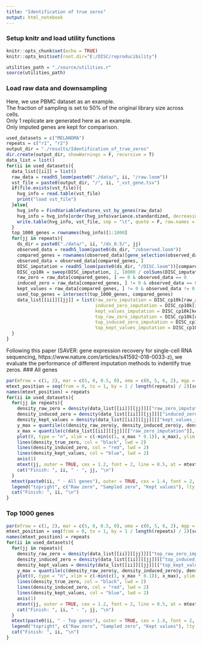 ```yaml
---
title: "Identification of true zeros"
output: html_notebook
---
```

### Setup knitr and load utility functions
```r
knitr::opts_chunk$set(echo = TRUE)
knitr::opts_knit$set(root.dir="E:/DISC/reproducibility")
```
```r
utilities_path = "./source/utilities.r"
source(utilities_path)
```
### Load raw data and downsampling
Here, we use PBMC dataset as an example.</br>
The fraction of sampling is set to 50% of the original library size across cells.</br>
Only 1 replicate are generated here as an example.</br>
Only imputed genes are kept for comparison.
```r
used_datasets = c("MELANOMA")
repeats = c("r1", "r2")
output_dir = "./results/Identification_of_true_zeros"
dir.create(output_dir, showWarnings = F, recursive = T)
data_list = list()
for(ii in used_datasets){
  data_list[[ii]] = list()
  raw_data = readh5_loom(paste0("./data/", ii, "/raw.loom"))
  vst_file = paste0(output_dir, "/", ii, "_vst_gene.tsv")
  if(file.exists(vst_file)){
    hvg_info = read.table(vst_file)
    print("load vst_file")
  }else{
    hvg_info = FindVariableFeatures_vst_by_genes(raw_data)
    hvg_info = hvg_info[order(hvg_info$variance.standardized, decreasing = T), ]
    write.table(hvg_info, vst_file, sep = "\t", quote = F, row.names = T, col.names = T)
  }
  top_1000_genes = rownames(hvg_info)[1:1000]
  for(jj in repeats){
    ds_dir = paste0("./data/", ii, "/ds_0.5/", jj)
    observed_data = readh5_loom(paste0(ds_dir, "/observed.loom"))
    compared_genes = rownames(observed_data)[gene_selection(observed_data, 10)]
    observed_data = observed_data[compared_genes, ]
    DISC_imputation = readh5_loom(paste0(ds_dir, "/DISC.loom"))[compared_genes, ]
    DISC_cp10k = sweep(DISC_imputation, 2, 10000 / colSums(DISC_imputation), "*")
    raw_zero = raw_data[compared_genes, ] == 0 & observed_data == 0
    induced_zero = raw_data[compared_genes, ] != 0 & observed_data == 0
    kept_values = raw_data[compared_genes, ] != 0 & observed_data != 0
    used_top_genes = intersect(top_1000_genes, compared_genes)
    data_list[[ii]][[jj]] = list(raw_zero_imputation = DISC_cp10k[raw_zero],
                                 induced_zero_imputation = DISC_cp10k[induced_zero],
                                 kept_values_imputation = DISC_cp10k[kept_values],
                                 top_raw_zero_imputation = DISC_cp10k[used_top_genes, ][raw_zero[used_top_genes, ]],
                                 top_induced_zero_imputation = DISC_cp10k[used_top_genes, ][induced_zero[used_top_genes, ]],
                                 top_kept_values_imputation = DISC_cp10k[used_top_genes, ][kept_values[used_top_genes, ]])
  }
}
```
Following this paper (SAVER: gene expression recovery for single-cell RNA sequencing, https://www.nature.com/articles/s41592-018-0033-z), we evaluate the performance of different imputation methods to indentify true zeros.
### All genes
```r
par(mfrow = c(1, 2), mar = c(5, 0, 0.5, 0), oma = c(0, 5, 6, 2), mgp = c(3.5, 1, 0), cex.axis = 1.1, cex.lab = 1.5, font.lab = 2, cex.main = 1.5)
mtext_position = seq(from = 0, to = 1, by = 1 / length(repeats) / 2)[seq(length(repeats)) * 2]
names(mtext_position) = repeats
for(ii in used_datasets){
  for(jj in repeats){
    density_raw_zero = density(data_list[[ii]][[jj]][["raw_zero_imputation"]][data_list[[ii]][[jj]][["raw_zero_imputation"]] <= quantile(data_list[[ii]][[jj]][["raw_zero_imputation"]], 0.99)])
    density_induced_zero = density(data_list[[ii]][[jj]][["induced_zero_imputation"]][data_list[[ii]][[jj]][["induced_zero_imputation"]] <= quantile(data_list[[ii]][[jj]][["induced_zero_imputation"]], 0.99)])
    density_kept_values = density(data_list[[ii]][[jj]][["kept_values_imputation"]][data_list[[ii]][[jj]][["kept_values_imputation"]] <= quantile(data_list[[ii]][[jj]][["kept_values_imputation"]], 0.99)])
    y_max = quantile(c(density_raw_zero$y, density_induced_zero$y, density_kept_values$y), 0.99) * 1.02
    x_max = quantile(c(data_list[[ii]][[jj]][["raw_zero_imputation"]], data_list[[ii]][[jj]][["induced_zero_imputation"]], data_list[[ii]][[jj]][["kept_values_imputation"]]), 0.99) * 1.02
    plot(0, type = "n", xlim = c(-min(c(1, x_max * 0.1)), x_max), ylim = c(0, y_max), axes = FALSE, ann = FALSE, frame.plot = TRUE)
    lines(density_true_zero, col = "black", lwd = 2)
    lines(density_induced_zero, col = "red", lwd = 2)
    lines(density_kept_values, col = "blue", lwd = 2)
    axis(1)
    mtext(jj, outer = TRUE, cex = 1.2, font = 2, line = 0.5, at = mtext_position[jj])
    cat("Finish: ", ii, " - ", jj, "\n")
  }
  mtext(paste0(ii, " - All genes"), outer = TRUE, cex = 1.4, font = 2, line = 3)
  legend("topright", c("Raw zero", "Sampled zero", "Kept values"), lty = 1, col = c("black", "red", "blue"), lwd = 2)
  cat("Finish: ", ii, "\n")
}
```
### Top 1000 genes
```r
par(mfrow = c(1, 2), mar = c(5, 0, 0.5, 0), oma = c(0, 5, 6, 2), mgp = c(3.5, 1, 0), cex.axis = 1.1, cex.lab = 1.5, font.lab = 2, cex.main = 1.5)
mtext_position = seq(from = 0, to = 1, by = 1 / length(repeats) / 2)[seq(length(repeats)) * 2]
names(mtext_position) = repeats
for(ii in used_datasets){
  for(jj in repeats){
    density_raw_zero = density(data_list[[ii]][[jj]][["top_raw_zero_imputation"]][data_list[[ii]][[jj]][["top_raw_zero_imputation"]] <= quantile(data_list[[ii]][[jj]][["top_raw_zero_imputation"]], 0.99)])
    density_induced_zero = density(data_list[[ii]][[jj]][["top_induced_zero_imputation"]][data_list[[ii]][[jj]][["top_induced_zero_imputation"]] <= quantile(data_list[[ii]][[jj]][["top_induced_zero_imputation"]], 0.99)])
    density_kept_values = density(data_list[[ii]][[jj]][["top_kept_values_imputation"]][data_list[[ii]][[jj]][["top_kept_values_imputation"]] <= quantile(data_list[[ii]][[jj]][["top_kept_values_imputation"]], 0.99)])
    y_max = quantile(c(density_raw_zero$y, density_induced_zero$y, density_kept_values$y), 0.99) * 1.02
    plot(0, type = "n", xlim = c(-min(c(1, x_max * 0.1)), x_max), ylim = c(0, y_max), axes = FALSE, ann = FALSE, frame.plot = TRUE)
    lines(density_true_zero, col = "black", lwd = 2)
    lines(density_induced_zero, col = "red", lwd = 2)
    lines(density_kept_values, col = "blue", lwd = 2)
    axis(1)
    mtext(jj, outer = TRUE, cex = 1.2, font = 2, line = 0.5, at = mtext_position[jj])
    cat("Finish: ", ii, " - ", jj, "\n")
  }
  mtext(paste0(ii, " - Top genes"), outer = TRUE, cex = 1.4, font = 2, line = 3)
  legend("topright", c("Raw zero", "Sampled zero", "Kept values"), lty = 1, col = c("black", "red", "blue"), lwd = 2)
  cat("Finish: ", ii, "\n")
}
```
